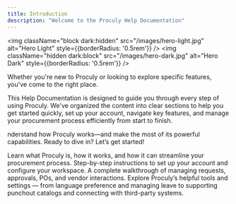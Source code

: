 ```yaml
---
title: Introduction
description: "Welcome to the Proculy Help Documentation"
---
```


<img
    className="block dark:hidden"
    src="/images/hero-light.jpg"
    alt="Hero Light"
    style={{borderRadius: '0.5rem'}}
/>
<img
    className="hidden dark:block"
    src="/images/hero-dark.jpg"
    alt="Hero Dark"
    style={{borderRadius: '0.5rem'}}
/>

Whether you're new to Proculy or looking to explore specific features, you've come to the right place.

This Help Documentation is designed to guide you through every step of using Proculy. We've organized the content into clear sections to help you get started quickly, set up your account, navigate key features, and manage your procurement process efficiently from start to finish.

nderstand how Proculy works—and make the most of its powerful capabilities. Ready to dive in? Let’s get started!

<CardGroup cols={2}>
    <Card
        title="Understanding the Basics"
        icon="puzzle-piece"
        href="/understanding-the-basics"
    >
        Learn what Proculy is, how it works, and how it can streamline your procurement process.
    </Card>
    <Card
        title="How to Get Started with Proculy"
        icon="rocket"
        href="/how-to-get-started-with-proculy"
    >
        Step-by-step instructions to set up your account and configure your workspace.
    </Card>
    <Card
        title="Running a Procurement Process"
        icon="rotate"
        href="/running-a-procurement-process"
    >
        A complete walkthrough of managing requests, approvals, POs, and vendor interactions.
    </Card>
    <Card
        title="Features and Functionalities"
        icon="gear"
        href="/features-and-functionality"
    >
        Explore Proculy’s helpful tools and settings — from language preference and managing leave to supporting
        punchout catalogs and connecting with third-party systems.
    </Card>
</CardGroup>
